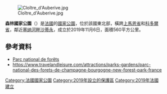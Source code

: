 {{Expand language|fr|time=2021-08-15T04:22:25+00:00}}

{{Infobox protected area
| name = 森林國家公園
| alt_name = ''Parc national de forêts''
| iucn_category = II
| photo = RNN Chalmessin - img 45497.jpg
| photo_width = 250
| photo_caption = 
| map = 
| map_caption =
| location = 法國[[上马恩省|上马恩省]]、[[科多尔省|科多尔省]]
| nearest_city = [[塞纳河畔沙蒂永|塞纳河畔沙蒂永]]
| coordinates = {{Coord|47.89|4.83|display=inline,title}}
| area = {{convert|560|km2|sqmi|0|abbr=on}}
| established = 2019年11月6日
| visitation_num =
| visitation_year =
| governing_body = Parcs nationaux de France
| url = http://www.forets-champagne-bourgogne.fr/fr Parc national de forêts
|embedded= 
}}

[[File:Cloître_d'Auberive.jpg|thumb]]

'''森林國家公園'''（{{lang-fr|Parc national de forêts}}）是[[法國|法國]]的[[國家公園|國家公園]]，位於該國東北部，橫跨[[上馬恩省|上馬恩省]]和[[科多爾省|科多爾省]]，鄰近[[塞纳河畔沙蒂永|塞纳河畔沙蒂永]]，成立於2019年11月6日，面積560平方公里。

==參考資料==
* [http://www.forets-champagne-bourgogne.fr/fr Parc national de forêts] {{Wayback|url=http://www.forets-champagne-bourgogne.fr/fr |date=20200226003951 }}
* https://www.travelandleisure.com/attractions/parks-gardens/parc-national-des-forets-de-champagne-bourgogne-new-forest-park-france {{Wayback|url=https://www.travelandleisure.com/attractions/parks-gardens/parc-national-des-forets-de-champagne-bourgogne-new-forest-park-france |date=20210214185123 }}

{{Authority control}}

{{DEFAULTSORT:Forets National Park}}
[[Category:法國國家公園|Category:法國國家公園]]
[[Category:2019年設立的保護區|Category:2019年設立的保護區]]
[[Category:2019年法國建立|Category:2019年法國建立]]

{{France-geo-stub}}